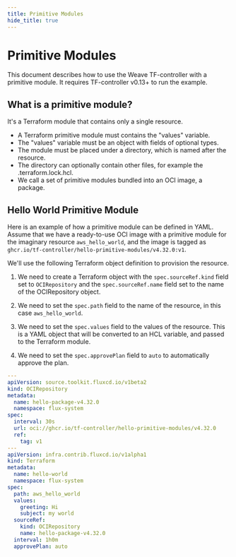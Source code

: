 ```yaml
---
title: Primitive Modules
hide_title: true
---
```


# Primitive Modules

This document describes how to use the Weave TF-controller with a primitive module.
It requires TF-controller v0.13+ to run the example.

## What is a primitive module?

It's a Terraform module that contains only a single resource.

  * A Terraform primitive module must contains the "values" variable.
  * The "values" variable must be an object with fields of optional types.
  * The module must be placed under a directory, which is named after the resource.
  * The directory can optionally contain other files, for example the .terraform.lock.hcl.
  * We call a set of primitive modules bundled into an OCI image, a package.

## Hello World Primitive Module

Here is an example of how a primitive module can be defined in YAML.
Assume that we have a ready-to-use OCI image with a primitive module for the imaginary resource `aws_hello_world`,
and the image is tagged as `ghcr.io/tf-controller/hello-primitive-modules/v4.32.0:v1`.

We'll use the following Terraform object definition to provision the resource.

1. We need to create a Terraform object with the `spec.sourceRef.kind` field
set to `OCIRepository` and the `spec.sourceRef.name` field set to the name of the OCIRepository object.

2. We need to set the `spec.path` field to the name of the resource, in this case `aws_hello_world`.

3. We need to set the `spec.values` field to the values of the resource. This is a YAML object that
will be converted to an HCL variable, and passed to the Terraform module.

4. We need to set the `spec.approvePlan` field to `auto` to automatically approve the plan.

```yaml hl_lines="19-25"
---
apiVersion: source.toolkit.fluxcd.io/v1beta2
kind: OCIRepository
metadata:
  name: hello-package-v4.32.0
  namespace: flux-system
spec:
  interval: 30s
  url: oci://ghcr.io/tf-controller/hello-primitive-modules/v4.32.0
  ref:
    tag: v1
---
apiVersion: infra.contrib.fluxcd.io/v1alpha1
kind: Terraform
metadata:
  name: hello-world
  namespace: flux-system
spec:
  path: aws_hello_world
  values:
    greeting: Hi
    subject: my world
  sourceRef:
    kind: OCIRepository
    name: hello-package-v4.32.0
  interval: 1h0m
  approvePlan: auto
```
